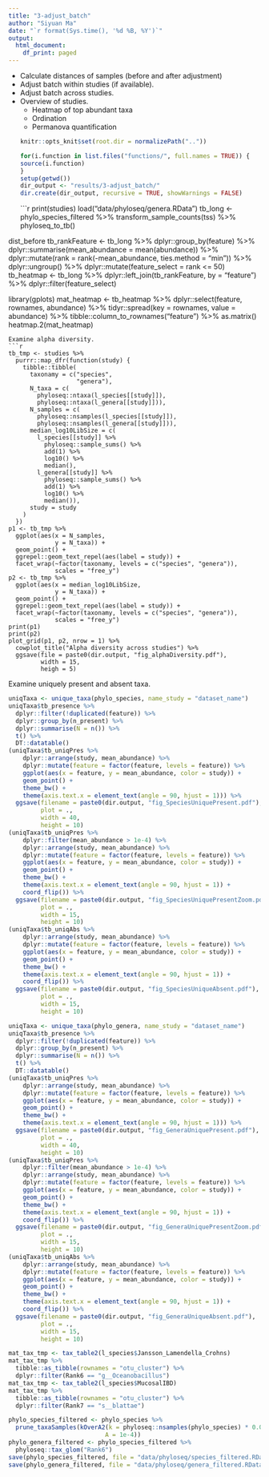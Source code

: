 ```yaml
---
title: "3-adjust_batch"
author: "Siyuan Ma"
date: "`r format(Sys.time(), '%d %B, %Y')`"
output:
  html_document:
    df_print: paged
---
```

- Calculate distances of samples (before and after adjustment)
- Adjust batch within studies (if available).
- Adjust batch across studies.
- Overview of studies.
  * Heatmap of top abundant taxa
  * Ordination
  * Permanova quantification
```r
knitr::opts_knit$set(root.dir = normalizePath(".."))
```
```r
for(i.function in list.files("functions/", full.names = TRUE)) {
  source(i.function)
}
setup(getwd())
dir_output <- "results/3-adjust_batch/"
dir.create(dir_output, recursive = TRUE, showWarnings = FALSE)
```
```r
print(studies)
load("data/phyloseq/genera.RData")
tb_long <- phylo_species_filtered %>% 
  transform_sample_counts(tss) %>% 
  phyloseq_to_tb()

dist_before
tb_rankFeature <- tb_long %>% 
  dplyr::group_by(feature) %>% 
  dplyr::summarise(mean_abundance = mean(abundance)) %>% 
  dplyr::mutate(rank = rank(-mean_abundance, ties.method = "min")) %>% 
  dplyr::ungroup() %>% 
  dplyr::mutate(feature_select = rank <= 50)
tb_heatmap <- tb_long %>% 
  dplyr::left_join(tb_rankFeature, by = "feature") %>% 
  dplyr::filter(feature_select)

library(gplots)
mat_heatmap <- tb_heatmap %>% 
  dplyr::select(feature, rownames, abundance) %>% 
  tidyr::spread(key = rownames, value = abundance) %>% 
  tibble::column_to_rownames("feature") %>% 
  as.matrix()
heatmap.2(mat_heatmap)
```
Examine alpha diversity.
```r
tb_tmp <- studies %>% 
  purrr::map_dfr(function(study) {
    tibble::tibble(
      taxonamy = c("species",
                   "genera"),
      N_taxa = c(
        phyloseq::ntaxa(l_species[[study]]),
        phyloseq::ntaxa(l_genera[[study]])),
      N_samples = c(
        phyloseq::nsamples(l_species[[study]]),
        phyloseq::nsamples(l_genera[[study]])),
      median_log10LibSize = c(
        l_species[[study]] %>% 
          phyloseq::sample_sums() %>% 
          add(1) %>% 
          log10() %>% 
          median(),
        l_genera[[study]] %>% 
          phyloseq::sample_sums() %>% 
          add(1) %>% 
          log10() %>% 
          median()),
      study = study
    )
  })
p1 <- tb_tmp %>% 
  ggplot(aes(x = N_samples,
             y = N_taxa)) +
  geom_point() +
  ggrepel::geom_text_repel(aes(label = study)) +
  facet_wrap(~factor(taxonamy, levels = c("species", "genera")),
             scales = "free_y")
p2 <- tb_tmp %>% 
  ggplot(aes(x = median_log10LibSize,
             y = N_taxa)) +
  geom_point() +
  ggrepel::geom_text_repel(aes(label = study)) +
  facet_wrap(~factor(taxonamy, levels = c("species", "genera")),
             scales = "free_y")
print(p1)
print(p2)
plot_grid(p1, p2, nrow = 1) %>% 
  cowplot_title("Alpha diversity across studies") %>% 
  ggsave(file = paste0(dir.output, "fig_alphaDiversity.pdf"),
         width = 15,
         heigh = 5)
```
Examine uniquely present and absent taxa.
```r
uniqTaxa <- unique_taxa(phylo_species, name_study = "dataset_name")
uniqTaxa$tb_presence %>% 
  dplyr::filter(!duplicated(feature)) %>% 
  dplyr::group_by(n_present) %>% 
  dplyr::summarise(N = n()) %>% 
  t() %>% 
  DT::datatable()
(uniqTaxa$tb_uniqPres %>% 
    dplyr::arrange(study, mean_abundance) %>% 
    dplyr::mutate(feature = factor(feature, levels = feature)) %>% 
    ggplot(aes(x = feature, y = mean_abundance, color = study)) +
    geom_point() +
    theme_bw() +
    theme(axis.text.x = element_text(angle = 90, hjust = 1))) %>% 
  ggsave(filename = paste0(dir.output, "fig_SpeciesUniquePresent.pdf"),
         plot = .,
         width = 40,
         height = 10)
(uniqTaxa$tb_uniqPres %>% 
    dplyr::filter(mean_abundance > 1e-4) %>% 
    dplyr::arrange(study, mean_abundance) %>% 
    dplyr::mutate(feature = factor(feature, levels = feature)) %>% 
    ggplot(aes(x = feature, y = mean_abundance, color = study)) +
    geom_point() +
    theme_bw() +
    theme(axis.text.x = element_text(angle = 90, hjust = 1)) +
    coord_flip()) %>% 
  ggsave(filename = paste0(dir.output, "fig_SpeciesUniquePresentZoom.pdf"),
         plot = .,
         width = 15,
         height = 10)
(uniqTaxa$tb_uniqAbs %>% 
    dplyr::arrange(study, mean_abundance) %>% 
    dplyr::mutate(feature = factor(feature, levels = feature)) %>% 
    ggplot(aes(x = feature, y = mean_abundance, color = study)) +
    geom_point() +
    theme_bw() +
    theme(axis.text.x = element_text(angle = 90, hjust = 1)) +
    coord_flip()) %>% 
  ggsave(filename = paste0(dir.output, "fig_SpeciesUniqueAbsent.pdf"),
         plot = .,
         width = 15,
         height = 10)

uniqTaxa <- unique_taxa(phylo_genera, name_study = "dataset_name")
uniqTaxa$tb_presence %>% 
  dplyr::filter(!duplicated(feature)) %>% 
  dplyr::group_by(n_present) %>% 
  dplyr::summarise(N = n()) %>% 
  t() %>% 
  DT::datatable()
(uniqTaxa$tb_uniqPres %>% 
    dplyr::arrange(study, mean_abundance) %>% 
    dplyr::mutate(feature = factor(feature, levels = feature)) %>% 
    ggplot(aes(x = feature, y = mean_abundance, color = study)) +
    geom_point() +
    theme_bw() +
    theme(axis.text.x = element_text(angle = 90, hjust = 1))) %>% 
  ggsave(filename = paste0(dir.output, "fig_GeneraUniquePresent.pdf"),
         plot = .,
         width = 40,
         height = 10)
(uniqTaxa$tb_uniqPres %>% 
    dplyr::filter(mean_abundance > 1e-4) %>% 
    dplyr::arrange(study, mean_abundance) %>% 
    dplyr::mutate(feature = factor(feature, levels = feature)) %>% 
    ggplot(aes(x = feature, y = mean_abundance, color = study)) +
    geom_point() +
    theme_bw() +
    theme(axis.text.x = element_text(angle = 90, hjust = 1)) +
    coord_flip()) %>% 
  ggsave(filename = paste0(dir.output, "fig_GeneraUniquePresentZoom.pdf"),
         plot = .,
         width = 15,
         height = 10)
(uniqTaxa$tb_uniqAbs %>% 
    dplyr::arrange(study, mean_abundance) %>% 
    dplyr::mutate(feature = factor(feature, levels = feature)) %>% 
    ggplot(aes(x = feature, y = mean_abundance, color = study)) +
    geom_point() +
    theme_bw() +
    theme(axis.text.x = element_text(angle = 90, hjust = 1)) +
    coord_flip()) %>% 
  ggsave(filename = paste0(dir.output, "fig_GeneraUniqueAbsent.pdf"),
         plot = .,
         width = 15,
         height = 10)

mat_tax_tmp <- tax_table2(l_species$Jansson_Lamendella_Crohns)
mat_tax_tmp %>% 
  tibble::as_tibble(rownames = "otu_cluster") %>% 
  dplyr::filter(Rank6 == "g__Oceanobacillus")
mat_tax_tmp <- tax_table2(l_species$MucosalIBD)
mat_tax_tmp %>% 
  tibble::as_tibble(rownames = "otu_cluster") %>% 
  dplyr::filter(Rank7 == "s__blattae")
```
```r
phylo_species_filtered <- phylo_species %>% 
  prune_taxaSamples(kOverA2(k = phyloseq::nsamples(phylo_species) * 0.01,
                           A = 1e-4))
phylo_genera_filtered <- phylo_species_filtered %>% 
  phyloseq::tax_glom("Rank6")
save(phylo_species_filtered, file = "data/phyloseq/species_filtered.RData")
save(phylo_genera_filtered, file = "data/phyloseq/genera_filtered.RData")
```


